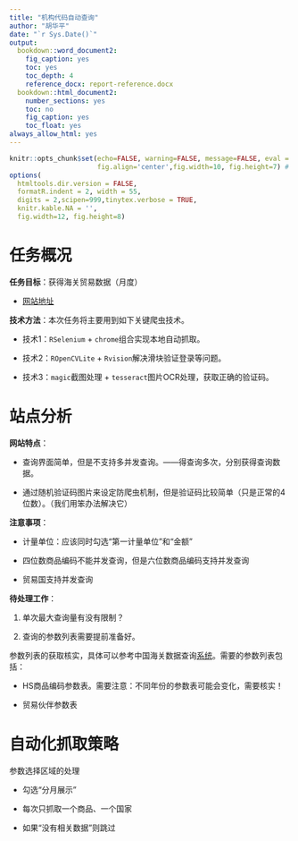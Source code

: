 ```yaml
---
title: "机构代码自动查询"
author: "胡华平"
date: "`r Sys.Date()`"
output:
  bookdown::word_document2:
    fig_caption: yes
    toc: yes
    toc_depth: 4
    reference_docx: report-reference.docx
  bookdown::html_document2:
    number_sections: yes
    toc: no
    fig_caption: yes
    toc_float: yes
always_allow_html: yes
---
```


```r
knitr::opts_chunk$set(echo=FALSE, warning=FALSE, message=FALSE, eval = FALSE,
                      fig.align='center',fig.width=10, fig.height=7) # Places figures on their own pages
options(
  htmltools.dir.version = FALSE, 
  formatR.indent = 2, width = 55, 
  digits = 2,scipen=999,tinytex.verbose = TRUE,
  knitr.kable.NA = '',
  fig.width=12, fig.height=8)

```



\newpage

# 任务概况

**任务目标**：获得海关贸易数据（月度）

- [网站地址](http://htqqt.com/login/?g=gt)

**技术方法**：本次任务将主要用到如下关键爬虫技术。

- 技术1：`RSelenium` + `chrome`组合实现本地自动抓取。

- 技术2：`ROpenCVLite` + `Rvision`解决滑块验证登录等问题。

- 技术3：`magic`截图处理 + `tesseract`图片OCR处理，获取正确的验证码。

# 站点分析

**网站特点**：

- 查询界面简单，但是不支持多并发查询。——得查询多次，分别获得查询数据。

- 通过随机验证码图片来设定防爬虫机制，但是验证码比较简单（只是正常的4位数）。（我们用笨办法解决它）

**注意事项**：

- 计量单位：应该同时勾选“第一计量单位”和“金额”

- 四位数商品编码不能并发查询，但是六位数商品编码支持并发查询

- 贸易国支持并发查询

**待处理工作**：

1. 单次最大查询量有没有限制？

2. 查询的参数列表需要提前准备好。

参数列表的获取核实，具体可以参考中国海关数据查询[系统](http://43.248.49.97/)。需要的参数列表包括：

- HS商品编码参数表。需要注意：不同年份的参数表可能会变化，需要核实！

- 贸易伙伴参数表

# 自动化抓取策略

参数选择区域的处理

- 勾选“分月展示”

- 每次只抓取一个商品、一个国家

- 如果“没有相关数据”则跳过



